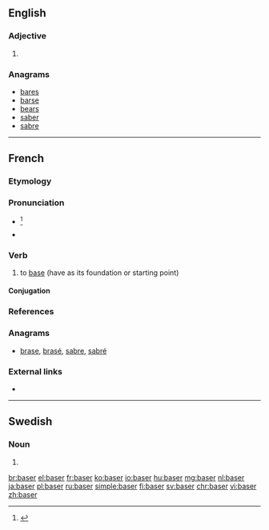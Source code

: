 {{also|Başer}}
==English==

===Adjective===
{{head|en|adjective comparative form}}

# {{en-comparative of|base}}

===Anagrams===
* [[bares#English|bares]]
* [[barse#English|barse]]
* [[bears#English|bears]]
* [[saber#English|saber]]
* [[sabre#English|sabre]]

----

==French==

===Etymology===
{{suffix|base|er|lang=fr}}

===Pronunciation===
* {{IPA|/bɑ.ze/|lang=fr}}<ref>{{R:CNRTL}}</ref>
* {{audio|Fr-baser.ogg|Audio|lang=fr}}

===Verb===
{{fr-verb}}

# to [[base]] (have as its foundation or starting point)

====Conjugation====
{{fr-conj-er|bas|avoir}}

===References===
<references/>

===Anagrams===
* [[brase#French|brase]], [[brasé#French|brasé]], [[sabre#French|sabre]], [[sabré#French|sabré]]

===External links===
* {{R:TLFi}}

----

==Swedish==

===Noun===
{{head|sv|noun form}}

# {{sv-noun-form-indef-pl|bas}}

[[br:baser]]
[[el:baser]]
[[fr:baser]]
[[ko:baser]]
[[io:baser]]
[[hu:baser]]
[[mg:baser]]
[[nl:baser]]
[[ja:baser]]
[[pl:baser]]
[[ru:baser]]
[[simple:baser]]
[[fi:baser]]
[[sv:baser]]
[[chr:baser]]
[[vi:baser]]
[[zh:baser]]